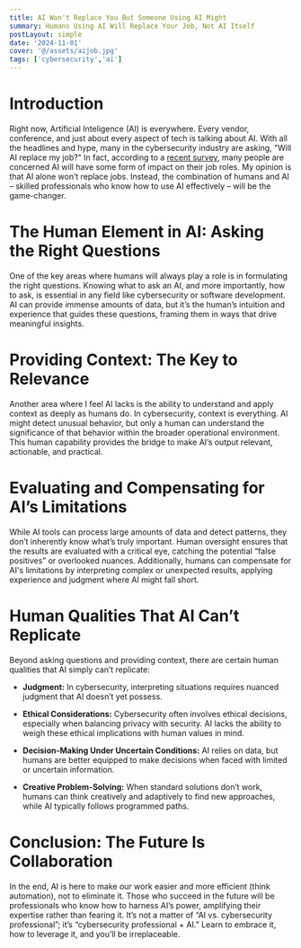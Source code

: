 ```yaml
---
title: AI Won't Replace You But Someone Using AI Might
summary: Humans Using AI Will Replace Your Job, Not AI Itself
postLayout: simple
date: '2024-11-01'
cover: '@/assets/aijob.jpg'
tags: ['cybersecurity','ai']
---
```


# Introduction
Right now, Artificial Inteligence (AI) is everywhere. Every vendor, conference, and just about every aspect of tech is talking about AI. With all the headlines and hype, many in the cybersecurity industry are asking, "Will AI replace my job?" In fact, according to a [recent survey](https://www.adpresearch.com/worker-sentiment-ai-impact/), many people are concerned AI will have some form of impact on their job roles. My opinion is that AI alone won’t replace jobs. Instead, the combination of humans and AI – skilled professionals who know how to use AI effectively – will be the game-changer.

# The Human Element in AI: Asking the Right Questions

One of the key areas where humans will always play a role is in formulating the right questions. Knowing what to ask an AI, and more importantly, how to ask, is essential in any field like cybersecurity or software development. AI can provide immense amounts of data, but it’s the human’s intuition and experience that guides these questions, framing them in ways that drive meaningful insights.

# Providing Context: The Key to Relevance

Another area where I feel AI lacks is the ability to understand and apply context as deeply as humans do. In cybersecurity, context is everything. AI might detect unusual behavior, but only a human can understand the significance of that behavior within the broader operational environment. This human capability provides the bridge to make AI’s output relevant, actionable, and practical.

# Evaluating and Compensating for AI’s Limitations

While AI tools can process large amounts of data and detect patterns, they don’t inherently know what’s truly important. Human oversight ensures that the results are evaluated with a critical eye, catching the potential “false positives” or overlooked nuances. Additionally, humans can compensate for AI's limitations by interpreting complex or unexpected results, applying experience and judgment where AI might fall short.

# Human Qualities That AI Can’t Replicate

Beyond asking questions and providing context, there are certain human qualities that AI simply can’t replicate:

* **Judgment:** In cybersecurity, interpreting situations requires nuanced judgment that AI doesn’t yet possess.
    
* **Ethical Considerations:** Cybersecurity often involves ethical decisions, especially when balancing privacy with security. AI lacks the ability to weigh these ethical implications with human values in mind.
    
* **Decision-Making Under Uncertain Conditions:** AI relies on data, but humans are better equipped to make decisions when faced with limited or uncertain information.
    
* **Creative Problem-Solving:** When standard solutions don’t work, humans can think creatively and adaptively to find new approaches, while AI typically follows programmed paths.
    

# Conclusion: The Future Is Collaboration

In the end, AI is here to make our work easier and more efficient (think automation), not to eliminate it. Those who succeed in the future will be professionals who know how to harness AI’s power, amplifying their expertise rather than fearing it. It’s not a matter of “AI vs. cybersecurity professional”; it’s “cybersecurity professional + AI.” Learn to embrace it, how to leverage it, and you’ll be irreplaceable.